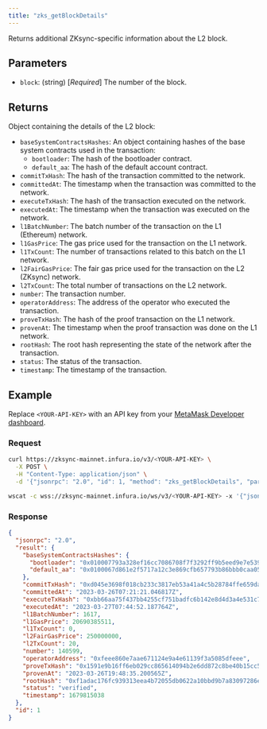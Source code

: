 ```yaml
---
title: "zks_getBlockDetails"
---
```



Returns additional ZKsync-specific information about the L2 block.

## Parameters

- `block`: (string) [_Required_] The number of the block.

## Returns

Object containing the details of the L2 block:

- `baseSystemContractsHashes`: An object containing hashes of the base system contracts used in the transaction:
    - `bootloader`: The hash of the bootloader contract.
    - `default_aa`: The hash of the default account contract.
- `commitTxHash`: The hash of the transaction committed to the network.
- `committedAt`: The timestamp when the transaction was committed to the network.
- `executeTxHash`: The hash of the transaction executed on the network.
- `executedAt`: The timestamp when the transaction was executed on the network.
- `l1BatchNumber`: The batch number of the transaction on the L1 (Ethereum) network.
- `l1GasPrice`: The gas price used for the transaction on the L1 network.
- `l1TxCount`: The number of transactions related to this batch on the L1 network.
- `l2FairGasPrice`: The fair gas price used for the transaction on the L2 (ZKsync) network.
- `l2TxCount`: The total number of transactions on the L2 network.
- `number`: The transaction number.
- `operatorAddress`: The address of the operator who executed the transaction.
- `proveTxHash`: The hash of the proof transaction on the L1 network.
- `provenAt`: The timestamp when the proof transaction was done on the L1 network.
- `rootHash`: The root hash representing the state of the network after the transaction.
- `status`: The status of the transaction.
- `timestamp`: The timestamp of the transaction.


## Example

Replace `<YOUR-API-KEY>` with an API key from your [MetaMask Developer dashboard](https://infura.io/dashboard).

### Request

<Tabs>
  <TabItem value="curl">

  ```bash
  curl https://zksync-mainnet.infura.io/v3/<YOUR-API-KEY> \
    -X POST \
    -H "Content-Type: application/json" \
    -d '{"jsonrpc": "2.0", "id": 1, "method": "zks_getBlockDetails", "params": [ 140599 ]}'
  ```
  </TabItem>
  <TabItem value="WSS">

```bash
wscat -c wss://zksync-mainnet.infura.io/ws/v3/<YOUR-API-KEY> -x '{"jsonrpc": "2.0", "id": 1, "method": "zks_getBlockDetails", "params": [ 140599 ]}'
```

  </TabItem>
</Tabs>

### Response

<Tabs>
  <TabItem value="JSON">

  ```json
  {
    "jsonrpc": "2.0",
    "result": {
      "baseSystemContractsHashes": {
        "bootloader": "0x010007793a328ef16cc7086708f7f3292ff9b5eed9e7e539c184228f461bf4ef",
        "default_aa": "0x0100067d861e2f5717a12c3e869cfb657793b86bbb0caa05cc1421f16c5217bc"
      },
      "commitTxHash": "0xd045e3698f018cb233c3817eb53a41a4c5b28784ffe659da246aa33bda34350c",
      "committedAt": "2023-03-26T07:21:21.046817Z",
      "executeTxHash": "0xbb66aa75f437bb4255cf751badfc6b142e8d4d3a4e531c7b2e737a22870ff19e",
      "executedAt": "2023-03-27T07:44:52.187764Z",
      "l1BatchNumber": 1617,
      "l1GasPrice": 20690385511,
      "l1TxCount": 0,
      "l2FairGasPrice": 250000000,
      "l2TxCount": 20,
      "number": 140599,
      "operatorAddress": "0xfeee860e7aae671124e9a4e61139f3a5085dfeee",
      "proveTxHash": "0x1591e9b16ff6eb029cc865614094b2e6dd872c8be40b15cc56164941ed723a1a",
      "provenAt": "2023-03-26T19:48:35.200565Z",
      "rootHash": "0xf1adac176fc939313eea4b72055db0622a10bbd9b7a83097286e84e471d2e7df",
      "status": "verified",
      "timestamp": 1679815038
    },
    "id": 1
  }
  ```

  </TabItem>
</Tabs>